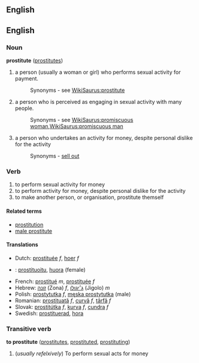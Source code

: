 ==English==
==English==
=== Noun ===
'''prostitute''' ([[prostitutes]])

#a person (usually a woman or girl) who performs sexual activity for payment.
#:Synonyms - see [[WikiSaurus:prostitute]]
#a person who is perceived as engaging in sexual activity with many people.
#:Synonyms - see [[WikiSaurus:promiscuous woman]],[[WikiSaurus:promiscuous man]]
#a person who undertakes an activity for money, despite personal dislike for the activity
#:Synonyms - [[sell out]]

===Verb===
#to perform sexual activity for money
#to perform activity for money, despite personal dislike for the activity
#to make another person, or organisation, prostitute themself

====Related terms====
*[[prostitution]]
*[[male prostitute]]

==== Translations ====
*Dutch: [[prostituée]] ''f'', [[hoer]] ''f''
*{{fi}}: [[prostituoitu]], [[huora]] (female)
*French: [[prostitué]] ''m'', [[prostituée]] ''f''
*Hebrew: [[זונה]] (Zona) ''f'', [[ג׳יגולו]] (Jigolo) ''m''
*Polish: [[prostytutka]] ''f'', [[męska prostytutka]] (male) 
*Romanian: [[prostituată]] ''f'', [[curvă]] ''f'', [[târfă]] ''f''
*Slovak: [[prostitútka#Slovak|prostitútka]] ''f'', [[kurva#Slovak|kurva]] ''f'', [[cundra#Slovak|cundra]] ''f''
*Swedish: [[prostituerad]], [[hora]]

===Transitive verb===
'''to prostitute''' ([[prostitutes]], [[prostituted]], [[prostituting]])

# (''usually refelxively'') To perform sexual acts for money